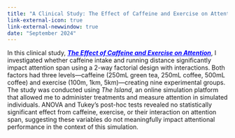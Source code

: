 ```yaml
---
title: "A Clinical Study: The Effect of Caffeine and Exercise on Attention"
link-external-icon: true
link-external-newwindow: true
date: "September 2024"
---
```


In this clinical study, [***The Effect of Caffeine and Exercise on Attention***](Stats101B_Final_Project.pdf){style="color: blue;"}, I investigated whether caffeine intake and running distance significantly impact attention span using a 2-way factorial design with interactions. Both factors had three levels—caffeine (250mL green tea, 250mL coffee, 500mL coffee) and exercise (100m, 1km, 5km)—creating nine experimental groups. The study was conducted using *The Island*, an online simulation platform that allowed me to administer treatments and measure attention in simulated individuals. ANOVA and Tukey’s post-hoc tests revealed no statistically significant effect from caffeine, exercise, or their interaction on attention span, suggesting these variables do not meaningfully impact attentional performance in the context of this simulation.
